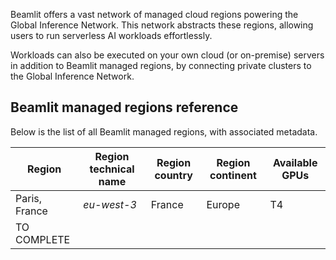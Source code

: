 

Beamlit offers a vast network of managed cloud regions powering the Global Inference Network. This network abstracts these regions, allowing users to run serverless AI workloads effortlessly.

Workloads can also be executed on your own cloud (or on-premise) servers in addition to Beamlit managed regions, by connecting private clusters to the Global Inference Network.

## Beamlit managed regions reference

Below is the list of all Beamlit managed regions, with associated metadata.

| **Region** | **Region technical name** | **Region country** | **Region continent** | **Available GPUs** |
| --- | --- | --- | --- | --- |
| Paris, France | *eu-west-3* | France | Europe | T4 |
| TO COMPLETE |  |  |  |  |